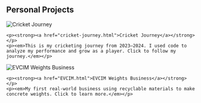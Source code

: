 ## Personal Projects

<div class="project-entry">
  <img src="cricket.jpg" alt="Cricket Journey" class="project-thumb" />
  <div class="project-text">
    <p><strong><a href="cricket-journey.html">Cricket Journey</a></strong></p>
    <p><em>This is my cricketing journey from 2023–2024. I used code to analyze my performance and grow as a player. Click to follow my journey.</em></p>
  </div>
</div>

<div class="project-entry reverse">
  <img src="weights.jpg" alt="EVCIM Weights Business" class="project-thumb" />
  <div class="project-text">
    <p><strong><a href="EVCIM.html">EVCIM Weights Business</a></strong></p>
    <p><em>My first real-world business using recyclable materials to make concrete weights. Click to learn more.</em></p>
  </div>
</div>










